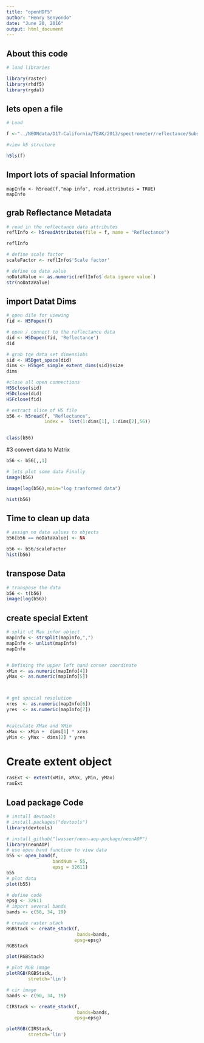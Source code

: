 ```yaml
---
title: "openHDF5"
author: "Henry Senyondo"
date: "June 20, 2016"
output: html_document
---
```



## About this code
```r
# load libraries

library(raster)
library(rhdf5)
library(rgdal)

```

## lets open a file
```r
# Load 

f <-"../NEONdata/D17-California/TEAK/2013/spectrometer/reflectance/Subset3NIS1_20130614_100459_atmcor.h5"

#view h5 structure

h5ls(f)

```


## Import lots of spacial Information



```
mapInfo <- h5read(f,"map info", read.attributes = TRUE)
mapInfo

```

## grab Reflectance Metadata

```r

# read in the reflectance data attributes
reflInfo <- h5readAttributes(file = f, name = "Reflectance")

reflInfo

# define scale factor
scaleFactor <- reflInfo$'Scale factor'

# define no data value
noDataValue <- as.numeric(reflInfo$`data ignore value`)
str(noDataValue)

```


## import  Datat Dims

```r

# open dile for viewing
fid <- H5Fopen(f)

# open / connect to the reflectance data
did <- H5Dopen(fid, 'Reflectance')
did

# grab tge data set dimensiobs
sid <- H5Dget_space(did)
dims <- H5Sget_simple_extent_dims(sid)$size
dims

#close all open connections
H5Sclose(sid)
H5Dclose(did)
H5Fclose(fid)

```


```r

# extract slice of H5 file
b56 <- h5read(f, "Reflectance", 
              index =  list(1:dims[1], 1:dims[2],56))


class(b56)
```


#3 convert data to Matrix

```r
b56 <- b56[,,1]

# lets plot some data Finally
image(b56)

image(log(b56),main="log tranformed data")

hist(b56)
```



## Time to clean up data

```r
# assign no data values to objects
b56[b56 == noDataValue] <- NA

b56 <- b56/scaleFactor
hist(b56)
```


## transpose Data

```r

# transpose the data
b56 <- t(b56)
image(log(b56))

```


## create special Extent

```r

# split ut Mao infor object
mapInfo <- strsplit(mapInfo,",")
mapInfo <- unlist(mapInfo)
mapInfo


# Defining the upper left hand conner coordinate
xMin <- as.numeric(mapInfo[4])
yMax <- as.numeric(mapInfo[5])



# get spacial resolution
xres  <- as.numeric(mapInfo[6])
yres  <- as.numeric(mapInfo[7])


#calculate XMax and YMin
xMax <- xMin +  dims[1] * xres
yMin <- yMax - dims[2] * yres


```

# Create extent object 
```r
rasExt <- extent(xMin, xMax, yMin, yMax)
rasExt

```





## Load package Code


```r

# install devtools
# install.packages("devtools")
library(devtools)

# install_github("lwasser/neon-aop-package/neonAOP")
library(neonAOP)
# use open band function to view data
b55 <- open_band(f,
                 bandNum = 55,
                 epsg = 32611)
b55
# plot data
plot(b55)

# define code
epsg <- 32611
# import several bands
bands <- c(58, 34, 19)

# create raster stack
RGBStack <- create_stack(f,
                          bands=bands,
                         epsg=epsg)
RGBStack

plot(RGBStack)

# plot RGB image
plotRGB(RGBStack,
        stretch='lin')

# cir image
bands <- c(90, 34, 19)

CIRStack <- create_stack(f,
                          bands=bands,
                         epsg=epsg)

plotRGB(CIRStack,
        stretch='lin')
                   
```